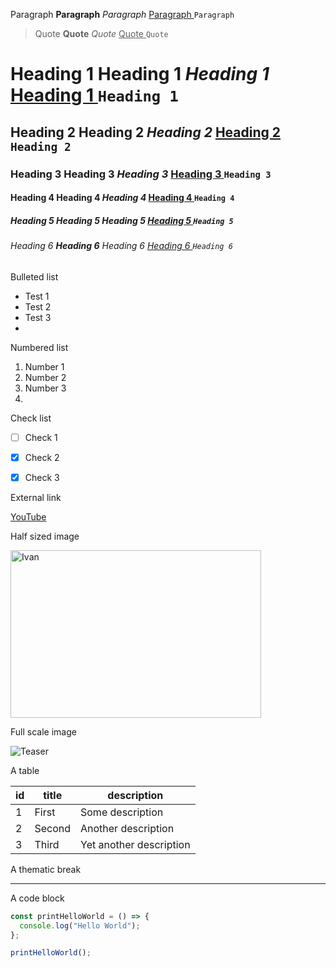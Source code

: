 &#x20;Paragraph **Paragraph** *Paragraph* <u>Paragraph </u>`Paragraph`

>

> &#x20;Quote **Quote** *Quote* <u>Quote </u>`Quote`



# &#x20;Heading 1 **Heading 1** *Heading 1* <u>Heading 1 </u>`Heading 1`

## &#x20;Heading 2 **Heading 2** *Heading 2* <u>Heading 2 </u>`Heading 2`

### &#x20;Heading 3 **Heading 3** *Heading 3* <u>Heading 3 </u>`Heading 3`

#### &#x20;Heading 4 **Heading 4** *Heading 4* <u>Heading 4 </u>`Heading 4`

##### &#x20;Heading 5 **Heading 5** *Heading 5* <u>Heading 5 </u>`Heading 5`

###### &#x20;Heading 6 **Heading 6** *Heading 6* <u>Heading 6 </u>`Heading 6`





Bulleted list



* Test 1
* Test 2
* Test 3
*



Numbered list



1. Number 1
2. Number 2
3. Number 3
4.



Check list



* [ ] Check 1
* [x] Check 2
* [x] Check 3





External link



[YouTube](www.youtube.com "YouTube")





Half sized image



<img height="268" width="401" alt="Ivan" title="Ivan" src="/img/ivan-pfp.png" />





Full scale image



![Teaser](/img/AWS-advanced.png "Teaser")





A table



| id | title  | description             |
| -- | ------ | ----------------------- |
| 1  | First  | Some description        |
| 2  | Second | Another description     |
| 3  | Third  | Yet another description |





A thematic break



***





A code block



```js
const printHelloWorld = () => {
  console.log("Hello World");
};

printHelloWorld();
```


